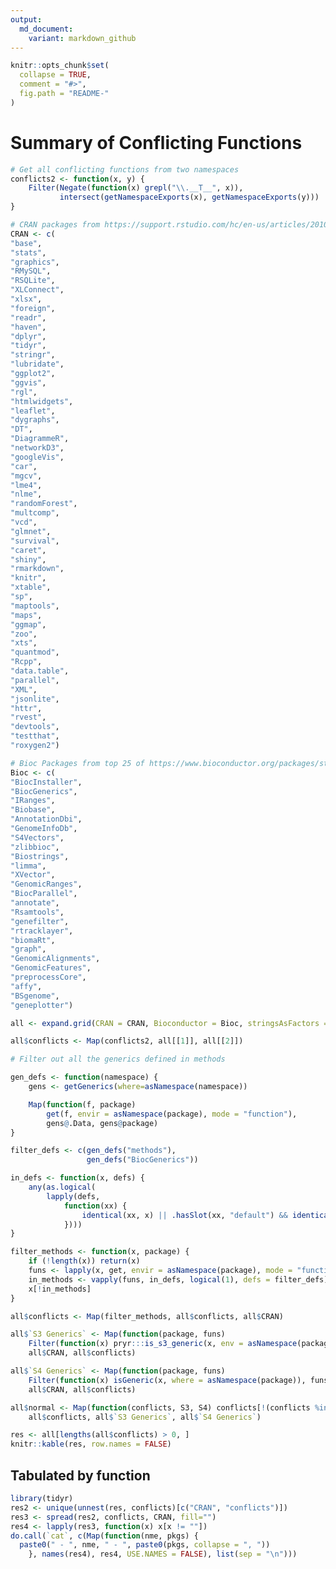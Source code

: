 ```yaml
---
output:
  md_document:
    variant: markdown_github
---
```


<!-- README.md is generated from README.Rmd. Please edit that file -->

```r
knitr::opts_chunk$set(
  collapse = TRUE,
  comment = "#>",
  fig.path = "README-"
)
```

# Summary of Conflicting Functions #
```r
# Get all conflicting functions from two namespaces
conflicts2 <- function(x, y) {
    Filter(Negate(function(x) grepl("\\.__T__", x)),
           intersect(getNamespaceExports(x), getNamespaceExports(y)))
}

# CRAN packages from https://support.rstudio.com/hc/en-us/articles/201057987-Quick-list-of-useful-R-packages
CRAN <- c(
"base",
"stats",
"graphics",
"RMySQL",
"RSQLite",
"XLConnect",
"xlsx",
"foreign",
"readr",
"haven",
"dplyr",
"tidyr",
"stringr",
"lubridate",
"ggplot2",
"ggvis",
"rgl",
"htmlwidgets",
"leaflet",
"dygraphs",
"DT",
"DiagrammeR",
"networkD3",
"googleVis",
"car",
"mgcv",
"lme4",
"nlme",
"randomForest",
"multcomp",
"vcd",
"glmnet",
"survival",
"caret",
"shiny",
"rmarkdown",
"knitr",
"xtable",
"sp",
"maptools",
"maps",
"ggmap",
"zoo",
"xts",
"quantmod",
"Rcpp",
"data.table",
"parallel",
"XML",
"jsonlite",
"httr",
"rvest",
"devtools",
"testthat",
"roxygen2")

# Bioc Packages from top 25 of https://www.bioconductor.org/packages/stats/
Bioc <- c(
"BiocInstaller",
"BiocGenerics",
"IRanges",
"Biobase",
"AnnotationDbi",
"GenomeInfoDb",
"S4Vectors",
"zlibbioc",
"Biostrings",
"limma",
"XVector",
"GenomicRanges",
"BiocParallel",
"annotate",
"Rsamtools",
"genefilter",
"rtracklayer",
"biomaRt",
"graph",
"GenomicAlignments",
"GenomicFeatures",
"preprocessCore",
"affy",
"BSgenome",
"geneplotter")

all <- expand.grid(CRAN = CRAN, Bioconductor = Bioc, stringsAsFactors = FALSE)

all$conflicts <- Map(conflicts2, all[[1]], all[[2]])

# Filter out all the generics defined in methods

gen_defs <- function(namespace) {
    gens <- getGenerics(where=asNamespace(namespace))

    Map(function(f, package)
        get(f, envir = asNamespace(package), mode = "function"),
        gens@.Data, gens@package)
}

filter_defs <- c(gen_defs("methods"),
                 gen_defs("BiocGenerics"))

in_defs <- function(x, defs) {
    any(as.logical(
        lapply(defs,
            function(xx) {
                identical(xx, x) || .hasSlot(xx, "default") && identical(xx@default@.Data, x)
            })))
}

filter_methods <- function(x, package) {
    if (!length(x)) return(x)
    funs <- lapply(x, get, envir = asNamespace(package), mode = "function")
    in_methods <- vapply(funs, in_defs, logical(1), defs = filter_defs)
    x[!in_methods]
}

all$conflicts <- Map(filter_methods, all$conflicts, all$CRAN)

all$`S3 Generics` <- Map(function(package, funs)
    Filter(function(x) pryr:::is_s3_generic(x, env = asNamespace(package)), funs),
    all$CRAN, all$conflicts)

all$`S4 Generics` <- Map(function(package, funs)
    Filter(function(x) isGeneric(x, where = asNamespace(package)), funs),
    all$CRAN, all$conflicts)

all$normal <- Map(function(conflicts, S3, S4) conflicts[!(conflicts %in% S3 | conflicts %in% S4)],
    all$conflicts, all$`S3 Generics`, all$`S4 Generics`)

res <- all[lengths(all$conflicts) > 0, ]
knitr::kable(res, row.names = FALSE)
```

## Tabulated by function ##
```r
library(tidyr)
res2 <- unique(unnest(res, conflicts)[c("CRAN", "conflicts")])
res3 <- spread(res2, conflicts, CRAN, fill="")
res4 <- lapply(res3, function(x) x[x != ""])
do.call(`cat`, c(Map(function(nme, pkgs) {
  paste0(" - ", nme, " - ", paste0(pkgs, collapse = ", "))
    }, names(res4), res4, USE.NAMES = FALSE), list(sep = "\n")))
```
